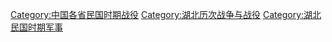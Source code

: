 [[Category:中国各省民国时期战役|Category:中国各省民国时期战役]]
[[Category:湖北历次战争与战役|Category:湖北历次战争与战役]]
[[Category:湖北民国时期军事|Category:湖北民国时期军事]]